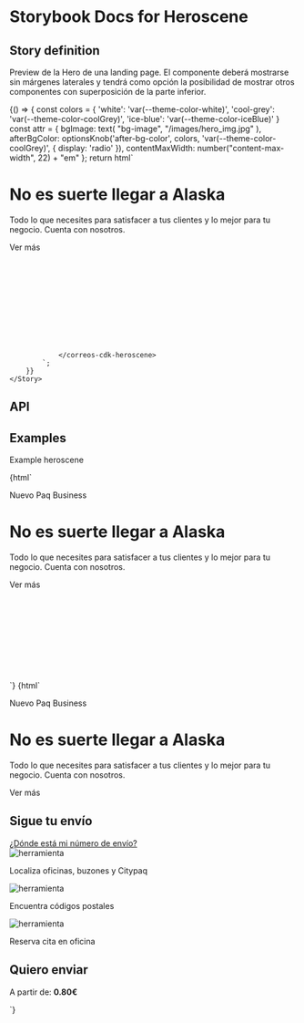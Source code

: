 

# Storybook Docs for Heroscene

<Meta title="CDK/heroscene" />

## Story definition

Preview de la Hero de una landing page. El componente deberá mostrarse sin márgenes laterales y tendrá como opción la posibilidad de mostrar otros componentes con superposición de la parte inferior.

<Preview inline >
	<Story name="Develop" >
		{() => {
			const colors = {
				'white': 'var(--theme-color-white)',
				'cool-grey': 'var(--theme-color-coolGrey)',
				'ice-blue': 'var(--theme-color-iceBlue)'
			}
			const attr = {
				bgImage: text(
					"bg-image",
					"/images/hero_img.jpg"
				),
				afterBgColor: optionsKnob('after-bg-color', colors, 'var(--theme-color-coolGrey)', { display: 'radio' }),
				contentMaxWidth: number("content-max-width", 22) + "em"
			};
			return html`
				<correos-cdk-heroscene
					after-bg-color="${attr.afterBgColor}"
					bg-image="${attr.bgImage}"
					content-max-width="${attr.contentMaxWidth}"
				>
					<h1 slot="title"> No es suerte llegar a Alaska</h1>
					<p slot="description"> 
						Todo lo que necesites para satisfacer a tus clientes y lo mejor para tu negocio. Cuenta con nosotros.
					</p>
					<correos-ui-button slot="button" variant="link" theme="primary" hrefLink="/ejemplo">
						<span slot="text">Ver más</span>
						<i slot="icon-right" class="icon-go"></i>
					</correos-ui-button>
					<section slot="call-to-action"> 
						<!-- Reemplazar por el Layout de AEM o de la SPA -->
							<div class="AEM-grid-placeholder" style="height: 10rem"></div>
						<!-- / -->
					</section>
					
				</correos-cdk-heroscene>
			`;
		}}
	</Story>
</Preview>

## API

<Props of="correos-cdk-heroscene" />

## Examples

Example heroscene

<Preview withToolbar>
	<Story name="Example">
		{html`
				<correos-cdk-heroscene
					after-bg-color="var(--theme-color-white)"
					bg-image="/images/hero_img.jpg"
					content-max-width="22em"
				>
					<p slot="pretext"> Nuevo Paq Business </p>
					<h1 slot="title"> No es suerte llegar a Alaska</h1>
					<p slot="description"> 
						Todo lo que necesites para satisfacer a tus clientes y lo mejor para tu negocio. Cuenta con nosotros.
					</p>
					<correos-ui-button slot="button" variant="link" theme="primary" hrefLink="/ejemplo">
						<span slot="text">Ver más</span>
						<i slot="icon-right" class="icon-go"></i>
					</correos-ui-button>
					<section slot="call-to-action"> 
						<!-- Reemplazar por el Layout de AEM o de la SPA -->
							<div class="AEM-grid-placeholder" style="height: 10rem"></div>
						<!-- / -->
					</section>
				</correos-cdk-heroscene>
		`}
	</Story>
</Preview>

<Preview withToolbar>
	<Story name="Example test A">
		{html`
				<correos-cdk-heroscene
					after-bg-color="var(--theme-color-white)"
					bg-image="/images/hero_img.jpg"
					content-max-width="22em"
				>
					<p slot="pretext"> Nuevo Paq Business </p>
					<h1 slot="title"> No es suerte llegar a Alaska</h1>
					<p slot="description"> 
						Todo lo que necesites para satisfacer a tus clientes y lo mejor para tu negocio. Cuenta con nosotros.
					</p>
					<correos-ui-button slot="button" variant="link" theme="primary" hrefLink="/ejemplo">
						<span slot="text">Ver más</span>
						<i slot="icon-right" class="icon-go"></i>
					</correos-ui-button>
					<section slot="call-to-action"> 
						<!-- Tracking card -->
						<div class="row">
							<correos-cdk-tracking-card class="col-12"
							literals='{"buttonSubmitTxT":"Buscar","searchFieldLabel":"Número de envío"}'
							theme='default'
							url-form='https://correos-example.es/localizador'
							>
								<h1 slot="title">Sigue tu envío</h1>
								<a slot="help-text" href="https://www.correos.es/">¿Dónde está mi número de envío?</a>
								<section slot="tool-first">
									<correos-ui-card tools>
										<img slot="image" src="/images/tool_arrow.svg" alt="herramienta"/>
										<p slot="text"> Localiza oficinas, buzones y Citypaq </p>
									</correos-ui-card>
								</section>
								<section slot="tool-second">
									<correos-ui-card tools>
										<img slot="image" src="/images/tool_location.svg" alt="herramienta"/>
										<p slot="text">Encuentra códigos postales </p>
									</correos-ui-card>
								</section>
								<section slot="tool-third">
									<correos-ui-card tools>
										<img slot="image" src="/images/tool_calendar.svg" alt="herramienta"/>
										<p slot="text"> Reserva cita en oficina </p>
									</correos-ui-card>
								</section>
							</correos-cdk-tracking-card>
							<!-- / -->
							<!-- Tracking card -->
							<correos-cdk-tarificador class="col-12"	url-form='https://correos-example.es/test'>
								<h2 slot="title"> Quiero enviar</h2>
								<p slot="text"> A partir de: <strong>0.80€</strong></p>
							</correos-cdk-tarificador>
							<!-- / -->
						</div>
					</section>
				</correos-cdk-heroscene>
		`}
	</Story>
</Preview>

